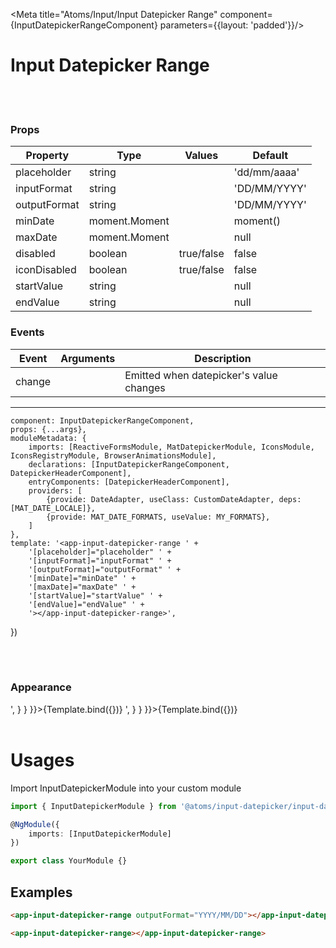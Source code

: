 
<Meta
    title="Atoms/Input/Input Datepicker Range"
    component={InputDatepickerRangeComponent}
    parameters={{layout: 'padded'}}/>

# Input Datepicker Range
<br/>
<br/>

### Props
| Property | Type  | Values | Default  |
| ------ | --------- |------ | --------- |
| placeholder    | string   |  | 'dd/mm/aaaa' |
| inputFormat      | string   |  | 'DD/MM/YYYY' |
| outputFormat      | string  |      | 'DD/MM/YYYY'     |
| minDate   | moment.Moment |        |  moment() |
| maxDate    | moment.Moment   |         |  null  |
| disabled    | boolean   |  true/false   |  false  |
| iconDisabled    | boolean   |  true/false   |  false  |
| startValue    | string   |         |  null  |
| endValue    | string   |         |  null  |

### Events
| Event | Arguments  | Description |
| ------ | --------- |------ |
| change    |     | Emitted when datepicker's value changes |

------

    component: InputDatepickerRangeComponent,
    props: {...args},
    moduleMetadata: {
        imports: [ReactiveFormsModule, MatDatepickerModule, IconsModule, IconsRegistryModule, BrowserAnimationsModule],
        declarations: [InputDatepickerRangeComponent, DatepickerHeaderComponent],
        entryComponents: [DatepickerHeaderComponent],
        providers: [
            {provide: DateAdapter, useClass: CustomDateAdapter, deps: [MAT_DATE_LOCALE]},
            {provide: MAT_DATE_FORMATS, useValue: MY_FORMATS},
        ]
    },
    template: '<app-input-datepicker-range ' +
        '[placeholder]="placeholder" ' +
        '[inputFormat]="inputFormat" ' +
        '[outputFormat]="outputFormat" ' +
        '[minDate]="minDate" ' +
        '[maxDate]="maxDate" ' +
        '[startValue]="startValue" ' +
        '[endValue]="endValue" ' +
        '></app-input-datepicker-range>',
})

<br/>
<br/>

### Appearance

<Canvas>
    <Story name='Default' height={350}
           args={{
               placeholder: 'dd/mm/aaaa',
               inputFormat: 'DD/MM/YYYY',
               outputFormat: 'DD/MM/YYYY',
               minDate: moment()
           }} parameters={{
        docs: {
            source: {
                code: '<app-input-datepicker-range></app-input-datepicker-range>',
            }
        }
    }}>{Template.bind({})}
    </Story>
    <Story name='Min Date' height={350}
           args={{
               placeholder: 'dd/mm/aaaa',
               inputFormat: 'DD/MM/YYYY',
               outputFormat: 'DD/MM/YYYY',
               minDate: moment().add(3, 'd')
           }} parameters={{
        docs: {
            source: {
                code: '<app-input-datepicker-range></app-input-datepicker-range>',
            }
        }
    }}>{Template.bind({})}
    </Story>
</Canvas>

<br/>
<br/>

# Usages

Import InputDatepickerModule into your custom module

```typescript
import { InputDatepickerModule } from '@atoms/input-datepicker/input-datepicker.module';

@NgModule({
    imports: [InputDatepickerModule]
})

export class YourModule {}
```

## Examples

  ```html
<app-input-datepicker-range outputFormat="YYYY/MM/DD"></app-input-datepicker-range>
```
 ```html
<app-input-datepicker-range></app-input-datepicker-range>
  ```
